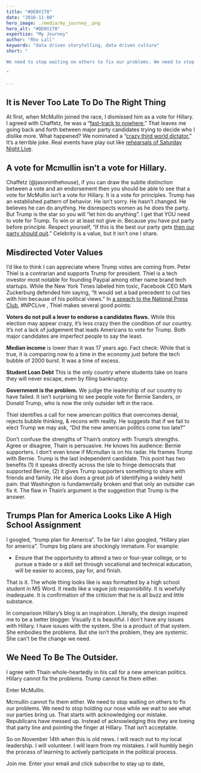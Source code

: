 ```yaml
---
title: "#DENY270"
date: "2016-11-08"
hero_image: ./media/my_journey_.png
hero_alt: "#DENY270"
expertise: "My Journey"
author: "Rho Lall"
keywords: "data driven storytelling, data driven culture"
short: "

We need to stop waiting on others to fix our problems. We need to stop holding our nose while we wait to see what our parties bring us. We need to be the outsider in Washington.

"

---
```


## It is Never Too Late To Do The Right Thing

At first, when McMullin joined the race, I dismissed him as a vote for Hillary. I agreed with Chaffetz, he was a “[fast-track to nowhere.](http://www.cnn.com/2016/11/03/politics/jason-chaffetz-donald-trump-wolf-blitzer)” That leaves me going back and forth between major party candidates trying to decide who I dislike more. What happened? We nominated a “[crazy third world dictator.](http://media.mtvnservices.com/embed/mgid:arc:video:comedycentral.com:3b7e4684-ed01-11e0-aca6-0026b9414f30)” It’s a terrible joke. Real events have play out like [rehearsals of Saturday Night Live](https://youtu.be/mXLMR_fc38Q?t=30s).

## A vote for Mcmullin isn’t a vote for Hillary.

Chaffetz (@jasoninthehouse), if you can draw the subtle distinction between a vote and an endorsement then you should be able to see that a vote for McMullin isn’t a vote for Hillary. It is a vote for principles. Trump has an established pattern of behavior. He isn’t sorry. He hasn’t changed. He believes he can do anything. He disrespects women as he does the party. But Trump is the star so you will “let him do anything”. I get that YOU need to vote for Trump. To win or at least not give in. Because you have put party before principle. Respect yourself, “If this is the best our party gets [then our party should quit](https://youtu.be/Kbryz0mxuMY?t=2m58s).” Celebrity is a value, but it isn’t one I share.

## Misdirected Voter Values

I’d like to think I can appreciate where Trump votes are coming from. Peter Thiel is a contrarian and supports Trump for president. Thiel is a tech investor most notable for founding Paypal among other name brand tech startups. While the New York Times labeled him toxic, Facebook CEO Mark Zuckerburg defended him saying, “It would set a bad precedent to cut ties with him because of his political views.” In [a speach to the National Press Club](https://youtu.be/ob-LJqPQEJ4?t=2m44s), #NPCLive , Thiel makes several good points:

**Voters do not pull a lever to endorse a candidates flaws.** While this election may appear crazy, it’s less crazy then the condition of our country. It’s not a lack of judgement that leads Americans to vote for Trump. Both major candidates are imperfect people to say the least.

**Median income** is lower than it was 17 years ago. Fact check: While that is true, it is comparing now to a time in the economy just before the tech bubble of 2000 burst. It was a time of excess.

**Student Loan Debt** This is the only country where students take on loans they will never escape, even by filing bankruptcy.

**Government is the problem.** We judge the leadership of our country to have failed. It isn’t surprising to see people vote for Bernie Sanders, or Donald Trump, who is now the only outsider left in the race.

Thiel identifies a call for new american politics that overcomes denial, rejects bubble thinking, & recons with reality. He suggests that if we fail to elect Trump we may ask, “Did the new american politics come too late?”

Don’t confuse the strengths of Thain’s oratory with Trump’s strengths. Agree or disagree, Thain is persuasive. He knows his audience: Bernie supporters. I don’t even know if Mcmullan is on his radar. He frames Trump with Bernie. Trump is the last independent candidate. This point has two benefits (1) it speaks directly across the isle to fringe democrats that supported Bernie, (2) it gives Trump supporters something to share with friends and family. He also does a great job of identifying a widely held pain: that Washington is fundamentally broken and that only an outsider can fix it. The flaw in Thain’s argument is the suggestion that Trump is the answer.

## Trumps Plan for America Looks Like A High School Assignment

I googled, “trump plan for America”. To be fair I also googled, “Hillary plan for america”. Trumps big plans are shockingly immature. For example:

- Ensure that the opportunity to attend a two or four-year college, or to pursue a trade or a skill set through vocational and technical education, will be easier to access, pay for, and finish.

That is it. The whole thing looks like is was formatted by a high school student in MS Word. It reads like a vague job responsibility. It is woefully inadequate. It is confirmation of the criticism that he is all buzz and little substance.

In comparison Hillary’s blog is an inspiration. Literally, the design inspired me to be a better blogger. Visually it is beautiful. I don’t have any issues with Hillary. I have issues with the system. She is a product of that system. She embodies the problems. But she isn’t the problem, they are systemic. She can’t be the change we need.

## We Need To Be The Outsider.
I agree with Thain whole-heartedly in his call for a new american politics. Hillary cannot fix the problems. Trump cannot fix them either.

Enter McMullin.

Mcmullin cannot fix them either. We need to stop waiting on others to fix our problems. We need to stop holding our nose while we wait to see what our parties bring us. That starts with acknowledging our mistake. Republicans have messed up. Instead of acknowledging this they are toeing that party line and pointing the finger at Hillary. That isn’t acceptable.

So on November 14th when this is old news. I will reach out to my local leadership. I will volunteer. I will learn from my mistakes. I will humbly begin the process of learning to actively participate in the political process.

Join me. Enter your email and click subscribe to stay up to date,